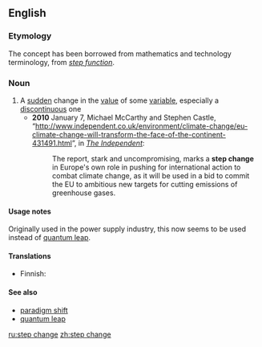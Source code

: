 ==English==

===Etymology===
The concept has been borrowed from mathematics and technology terminology, from ''[[step function]]''.

===Noun===
{{en-noun|sg=[[step]] [[change]]}}

# A [[sudden]] change in the [[value]] of some [[variable]], especially a [[discontinuous]] one
#* '''2010''' January 7, Michael McCarthy and Stephen Castle, “[http://www.independent.co.uk/environment/climate-change/eu-climate-change-will-transform-the-face-of-the-continent-431491.html http://www.independent.co.uk/environment/climate-change/eu-climate-change-will-transform-the-face-of-the-continent-431491.html]”, in ''[[w:The Independent|The Independent]]'':
#*: The report, stark and uncompromising, marks a '''step change''' in Europe's own role in pushing for international action to combat climate change, as it will be used in a bid to commit the EU to ambitious new targets for cutting emissions of greenhouse gases.

====Usage notes====
Originally used in the power supply industry, this now seems to be used instead of [[quantum leap]].

====Translations====
{{trans-top}}
* Finnish: {{t-|fi|askelmuutos}}
{{trans-mid}}
{{trans-bottom}}

====See also====
*[[paradigm shift]]
*[[quantum leap]]

[[ru:step change]]
[[zh:step change]]
